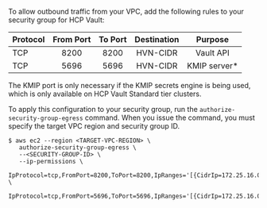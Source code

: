 To allow outbound traffic from your VPC, add the following rules to your security group for HCP Vault:

| Protocol | From Port | To Port | Destination |    Purpose    |
| -------- | :-------: | :-----: | :---------: | :-----------: |
| TCP      |   8200    |  8200   |  HVN-CIDR   |   Vault API   |
| TCP      |   5696    |  5696   |  HVN-CIDR   | KMIP server\* |

<Note>

The KMIP port is only necessary if the KMIP secrets engine is being used, which
is only available on HCP Vault Standard tier clusters.

</Note>

To apply this configuration to your security group, run the
`authorize-security-group-egress` command. When you issue the command, you must
specify the target VPC region and security group ID.

```shell-session
$ aws ec2 --region <TARGET-VPC-REGION> \
   authorize-security-group-egress \
   --<SECURITY-GROUP-ID> \
   --ip-permissions \
   IpProtocol=tcp,FromPort=8200,ToPort=8200,IpRanges='[{CidrIp=172.25.16.0/20}]' \
   IpProtocol=tcp,FromPort=5696,ToPort=5696,IpRanges='[{CidrIp=172.25.16.0/20}]'
```